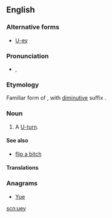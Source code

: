 ==English==

=== Alternative forms ===
* [[U-ey]]

===Pronunciation===
* {{a|UK}} {{IPA|/ˈjʊu.ɪi/}}, {{X-SAMPA|/"ju:.i:/}}
*: {{audio|en-uk-uey.ogg|Audio (UK)}}

===Etymology===
Familiar form of {{term|U}}, with [[diminutive]] suffix {{term|-ey}}.

===Noun===
{{en-noun}}

# {{Australia|British|Canadian|US|colloquial}} A [[U-turn]].

====See also====
* [[flip a bitch]] {{qualifier|US}}

====Translations====
{{trans-see|U-turn}}

===Anagrams===
* [[Yue#English|Yue]]

[[scn:uey]]